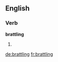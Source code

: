 
==English==

===Verb===
'''brattling'''

# {{present participle of|[[brattle]]}}

[[de:brattling]]
[[fr:brattling]]